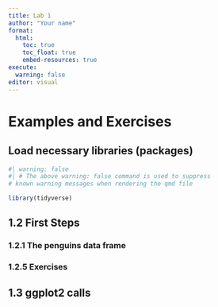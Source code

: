 ```yaml
---
title: Lab 1
author: "Your name"
format:
  html:
    toc: true
    toc_float: true
    embed-resources: true
execute:
  warning: false
editor: visual
---
```


# Examples and Exercises

## Load necessary libraries (packages)

```r
#| warning: false
#| # The above warning: false command is used to suppress
# known warning messages when rendering the qmd file

library(tidyverse)
```

## 1.2 First Steps

### 1.2.1 The penguins data frame

### 1.2.5 Exercises

## 1.3 ggplot2 calls

